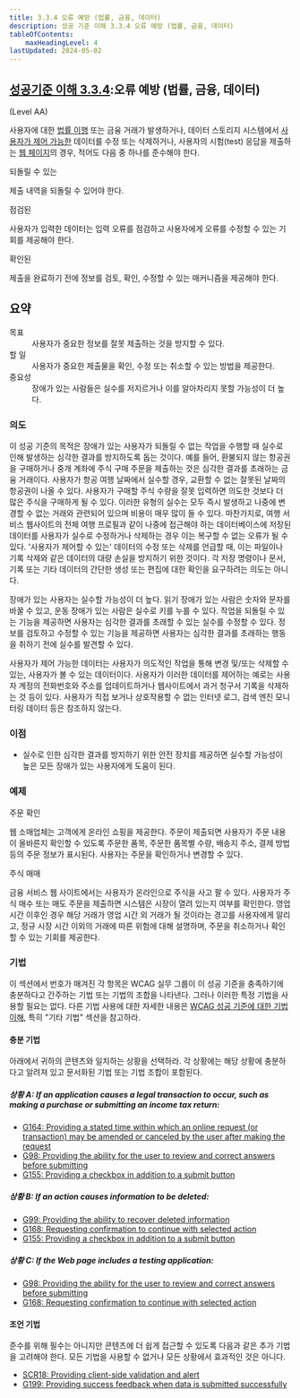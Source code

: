 ```yaml
---
title: 3.3.4 오류 예방 (법률, 금융, 데이터)
description: 성공 기준 이해 3.3.4 오류 예방 (법률, 금융, 데이터)
tableOfContents:
    maxHeadingLevel: 4
lastUpdated: 2024-05-02
---
```



## [성공기준 이해 3.3.4](https://w3.org/TR/WCAG22#error-prevention-legal-financial-data):오류 예방 (법률, 금융, 데이터) 

(Level AA)

<Card title="성공 기준(SC)"></Card>

사용자에 대한 [법률 이행](../../../../glossary/legal-commitments) 또는 금융 거래가 발생하거나, 데이터 스토리지 시스템에서 [사용자가 제어 가능한](../../../../glossary/user-controllable) 데이터를 수정 또는 삭제하거나, 사용자의 시험(test) 응답을 제출하는 [웹 페이지](../../../../glossary/web-page)의 경우, 적어도 다음 중 하나를 준수해야 한다.

되돌릴 수 있는

제출 내역을 되돌릴 수 있어야 한다.

점검된

사용자가 입력한 데이터는 입력 오류를 점검하고 사용자에게 오류를 수정할 수 있는 기회를 제공해야 한다.

확인된

제출을 완료하기 전에 정보를 검토, 확인, 수정할 수 있는 매커니즘을 제공해야 한다.

## 요약

<dl>
<dt>목표</dt>
<dd>사용자가 중요한 정보를 잘못 제출하는 것을 방지할 수 있다.</dd>
<dt>할 일</dt>
<dd>사용자가 중요한 제출물을 확인, 수정 또는 취소할 수 있는 방법을 제공한다.</dd>
<dt>중요성</dt>
<dd>장애가 있는 사람들은 실수를 저지르거나 이를 알아차리지 못할 가능성이 더 높다.</dd>
</dl>

### 의도

이 성공 기준의 목적은 장애가 있는 사용자가 되돌릴 수 없는 작업을 수행할 때 실수로 인해 발생하는 심각한 결과를 방지하도록 돕는 것이다. 예를 들어, 환불되지 않는 항공권을 구매하거나 중개 계좌에 주식 구매 주문을 제출하는 것은 심각한 결과를 초래하는 금융 거래이다. 사용자가 항공 여행 날짜에서 실수할 경우, 교환할 수 없는 잘못된 날짜의 항공권이 나올 수 있다. 사용자가 구매할 주식 수량을 잘못 입력하면 의도한 것보다 더 많은 주식을 구매하게 될 수 있다. 이러한 유형의 실수는 모두 즉시 발생하고 나중에 변경할 수 없는 거래와 관련되어 있으며 비용이 매우 많이 들 수 있다. 마찬가지로, 여행 서비스 웹사이트의 전체 여행 프로필과 같이 나중에 접근해야 하는 데이터베이스에 저장된 데이터를 사용자가 실수로 수정하거나 삭제하는 경우 이는 복구할 수 없는 오류가 될 수 있다. '사용자가 제어할 수 있는' 데이터의 수정 또는 삭제를 언급할 때, 이는 파일이나 기록 삭제와 같은 데이터의 대량 손실을 방지하기 위한 것이다. 각 저장 명령이나 문서, 기록 또는 기타 데이터의 간단한 생성 또는 편집에 대한 확인을 요구하려는 의도는 아니다.

장애가 있는 사용자는 실수할 가능성이 더 높다. 읽기 장애가 있는 사람은 숫자와 문자를 바꿀 수 있고, 운동 장애가 있는 사람은 실수로 키를 누를 수 있다. 작업을 되돌릴 수 있는 기능을 제공하면 사용자는 심각한 결과를 초래할 수 있는 실수를 수정할 수 있다. 정보를 검토하고 수정할 수 있는 기능을 제공하면 사용자는 심각한 결과를 초래하는 행동을 취하기 전에 실수를 발견할 수 있다.

사용자가 제어 가능한 데이터는 사용자가 의도적인 작업을 통해 변경 및/또는 삭제할 수 있는, 사용자가 볼 수 있는 데이터이다. 사용자가 이러한 데이터를 제어하는 ​​예로는 사용자 계정의 전화번호와 주소를 업데이트하거나 웹사이트에서 과거 청구서 기록을 삭제하는 것 등이 있다. 사용자가 직접 보거나 상호작용할 수 없는 인터넷 로그, 검색 엔진 모니터링 데이터 등은 참조하지 않는다.

### 이점

*   실수로 인한 심각한 결과를 방지하기 위한 안전 장치를 제공하면 실수할 가능성이 높은 모든 장애가 있는 사용자에게 도움이 된다.

### 예제

주문 확인

웹 소매업체는 고객에게 온라인 쇼핑을 제공한다. 주문이 제출되면 사용자가 주문 내용이 올바른지 확인할 수 있도록 주문한 품목, 주문한 품목별 수량, 배송지 주소, 결제 방법 등의 주문 정보가 표시된다. 사용자는 주문을 확인하거나 변경할 수 있다.

주식 매매

금융 서비스 웹 사이트에서는 사용자가 온라인으로 주식을 사고 팔 수 있다. 사용자가 주식 매수 또는 매도 주문을 제출하면 시스템은 시장이 열려 있는지 여부를 확인한다. 영업 시간 이후인 경우 해당 거래가 영업 시간 외 거래가 될 것이라는 경고를 사용자에게 알리고, 정규 시장 시간 이외의 거래에 따른 위험에 대해 설명하며, 주문을 취소하거나 확인할 수 있는 기회를 제공한다.

### 기법

이 섹션에서 번호가 매겨진 각 항목은 WCAG 실무 그룹이 이 성공 기준을 충족하기에 충분하다고 간주하는 기법 또는 기법의 조합을 나타낸다. 그러나 이러한 특정 기법을 사용할 필요는 없다. 다른 기법 사용에 대한 자세한 내용은 [WCAG 성공 기준에 대한 기법 이해](../understanding-techniques), 특히 "기타 기법" 섹션을 참고하라.

#### 충분 기법

아래에서 귀하의 콘텐츠와 일치하는 상황을 선택하라. 각 상황에는 해당 상황에 충분하다고 알려져 있고 문서화된 기법 또는 기법 조합이 포함된다.

##### 상황 A: If an application causes a legal transaction to occur, such as making a purchase or submitting an income tax return:

*   [G164: Providing a stated time within which an online request (or transaction) may be amended or canceled by the user after making the request](https://www.w3.org/WAI/WCAG22/Techniques/general/G164)
*   [G98: Providing the ability for the user to review and correct answers before submitting](https://www.w3.org/WAI/WCAG22/Techniques/general/G98)
*   [G155: Providing a checkbox in addition to a submit button](https://www.w3.org/WAI/WCAG22/Techniques/general/G155)

##### 상황 B: If an action causes information to be deleted:

*   [G99: Providing the ability to recover deleted information](https://www.w3.org/WAI/WCAG22/Techniques/general/G99)
*   [G168: Requesting confirmation to continue with selected action](https://www.w3.org/WAI/WCAG22/Techniques/general/G168)
*   [G155: Providing a checkbox in addition to a submit button](https://www.w3.org/WAI/WCAG22/Techniques/general/G155)

##### 상황 C: If the Web page includes a testing application:

*   [G98: Providing the ability for the user to review and correct answers before submitting](https://www.w3.org/WAI/WCAG22/Techniques/general/G98)
*   [G168: Requesting confirmation to continue with selected action](https://www.w3.org/WAI/WCAG22/Techniques/general/G168)

#### 조언 기법

준수를 위해 필수는 아니지만 콘텐츠에 더 쉽게 접근할 수 있도록 다음과 같은 추가 기법을 고려해야 한다. 모든 기법을 사용할 수 없거나 모든 상황에서 효과적인 것은 아니다.

*   [SCR18: Providing client-side validation and alert](https://www.w3.org/WAI/WCAG22/Techniques/client-side-script/SCR18)
*   [G199: Providing success feedback when data is submitted successfully](https://www.w3.org/WAI/WCAG22/Techniques/general/G199)

